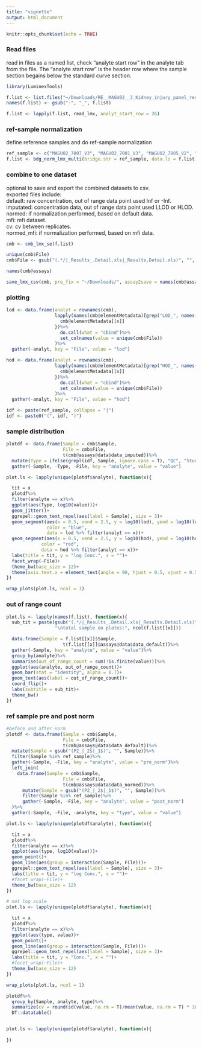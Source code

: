 ```yaml
---
title: "vignette"
output: html_document
---
```


```r
knitr::opts_chunk$set(echo = TRUE)
```

### Read files
read in files as a named list, check "analyte start row" in the analyte tab from the file. The "analyte start row" is the header row where the sample section begains below the standard curve section.    


```r
library(LuminexTools)

f.list <- list.files("~/Downloads/RE__MAGU02__3_Kidney_injury_panel_results_for_73_urine_samples", pattern = "Panel3", recursive = F, full.names = T)
names(f.list) <- gsub("-", "_", f.list)

f.list <- lapply(f.list, read_lmx, analyt_start_row = 26)

```

### ref-sample normalization 
define reference samples and do ref-sample normalization     


```r
ref_sample <- c("MAGU02_7007_V3", "MAGU02_7001_V3", "MAGU02_7005_V2", "MAGU02_7006_V1", "HD Urine Pool 319", "QC1", "QC2")
f.list <- bdg_norm_lmx_multi(bridge.str = ref_sample, data.ls = f.list)
```

### combine to one dataset    
optional to save and export the combined datasets to csv.  
exported files include:     
default: raw concentration, out of range data point used Inf or -Inf.    
imputated: concentration data, out of range data point used LLOD or HLOD.    
normed: if normalization performed, based on default data.    
mfi: mfi dataset.    
cv: cv between replicates.    
normed_mfi: if normalization performed, based on mfi data.    
    
    
```r
cmb <- cmb_lmx_se(f.list)

unique(cmb$File)
cmb$File <- gsub("(.*/|_Results_.Detail.xls|_Results.Detail.xls)", "", cmb$File)

names(cmb@assays)

save_lmx_csv(cmb, pre_fix = "~/Downloads/", assay2save = names(cmb@assays))
```

### plotting 

```r

lod <- data.frame(analyt = rownames(cmb),
                  lapply(names(cmb@elementMetadata)[grep("LOD_", names(cmb@elementMetadata))], function(x){
                    cmb@elementMetadata[[x]]
                  })%>%
                    do.call(what = "cbind")%>%
                    set_colnames(value = unique(cmb$File))
                  )%>%
  gather(-analyt, key = "File", value = "lod")

hod <- data.frame(analyt = rownames(cmb),
                  lapply(names(cmb@elementMetadata)[grep("HOD_", names(cmb@elementMetadata))], function(x){
                    cmb@elementMetadata[[x]]
                  })%>%
                    do.call(what = "cbind")%>%
                    set_colnames(value = unique(cmb$File))
                  )%>%
  gather(-analyt, key = "File", value = "hod")

idf <- paste(ref_sample, collapse = "|")
idf <- paste0("(", idf, ")")

```

### sample distribution     

```r
plotdf <- data.frame(Sample = cmb$Sample,
                     File = cmb$File,
                     t(cmb@assays@data$data_imputed))%>%
  mutate(Type = ifelse(grepl(idf, Sample, ignore.case = T), "QC", "StudySample"))%>%
  gather(-Sample, -Type, -File, key = "analyte", value = "value")

plot.ls <- lapply(unique(plotdf$analyte), function(x){

  tit = x
  plotdf%>%
  filter(analyte == x)%>%
  ggplot(aes(Type, log10(value)))+
  geom_jitter()+
  ggrepel::geom_text_repel(aes(label = Sample), size = 3)+
  geom_segment(aes(x = 0.5, xend = 2.5, y = log10(lod), yend = log10(lod)),
               color = "blue",
               data = lod %>% filter(analyt == x))+
  geom_segment(aes(x = 0.5, xend = 2.5, y = log10(hod), yend = log10(hod)),
             color = "red",
             data = hod %>% filter(analyt == x))+
  labs(title = tit, y = "log Conc.", x = "")+
  facet_wrap(~File)+
  theme_bw(base_size = 12)+
  theme(axis.text.x = element_text(angle = 90, hjust = 0.5, vjust = 0.5, size = 8))
})

wrap_plots(plot.ls, ncol = 1)

```

### out of range count

```r
plot.ls <- lapply(names(f.list), function(x){
  sub_tit = paste(gsub("(.*/|_Results_.Detail.xls|_Results.Detail.xls)", "", x),
                  "\ntotal sample on plates:", ncol(f.list[[x]]))

  data.frame(Sample = f.list[[x]]$Sample,
                     t(f.list[[x]]@assays@data$data_default))%>%
  gather(-Sample, key = "analyte", value = "value")%>%
  group_by(analyte)%>%
  summarise(out_of_range_count = sum(!is.finite(value)))%>%
  ggplot(aes(analyte, out_of_range_count))+
  geom_bar(stat = "identity", alpha = 0.7)+
  geom_text(aes(label = out_of_range_count))+
  coord_flip()+
  labs(subtitle = sub_tit)+
  theme_bw()
})


```

### ref sample pre and post norm

```r
#before and after norm
plotdf <- data.frame(Sample = cmb$Sample,
                     File = cmb$File,
                     t(cmb@assays@data$data_default))%>%
  mutate(Sample = gsub("(P2_|_2$|_1$)", "", Sample))%>%
  filter(Sample %in% ref_sample)%>%
  gather(-Sample, -File, key = "analyte", value = "pre_norm")%>%
  left_join(
    data.frame(Sample = cmb$Sample,
                     File = cmb$File,
                     t(cmb@assays@data$data_normed))%>%
      mutate(Sample = gsub("(P2_|_2$|_1$)", "", Sample))%>%
      filter(Sample %in% ref_sample)%>%
      gather(-Sample, -File, key = "analyte", value = "post_norm")
  )%>%
  gather(-Sample, -File, -analyte, key = "type", value = "value")

plot.ls <- lapply(unique(plotdf$analyte), function(x){

  tit = x
  plotdf%>%
  filter(analyte == x)%>%
  ggplot(aes(type, log10(value)))+
  geom_point()+
  geom_line(aes(group = interaction(Sample, File)))+
  ggrepel::geom_text_repel(aes(label = Sample), size = 3)+
  labs(title = tit, y = "log Conc.", x = "")+
  #facet_wrap(~File)+
  theme_bw(base_size = 12)
})

# not log scale
plot.ls <- lapply(unique(plotdf$analyte), function(x){

  tit = x
  plotdf%>%
  filter(analyte == x)%>%
  ggplot(aes(type, value))+
  geom_point()+
  geom_line(aes(group = interaction(Sample, File)))+
  ggrepel::geom_text_repel(aes(label = Sample), size = 3)+
  labs(title = tit, y = "Conc.", x = "")+
  #facet_wrap(~File)+
  theme_bw(base_size = 12)
})

wrap_plots(plot.ls, ncol = 1)

plotdf%>%
  group_by(Sample, analyte, type)%>%
  summarize(cv = round(sd(value, na.rm = T)/mean(value, na.rm = T) * 100, 2) )%>%
  DT::datatable()


plot.ls <- lapply(unique(plotdf$analyte), function(x){
  
})
```


